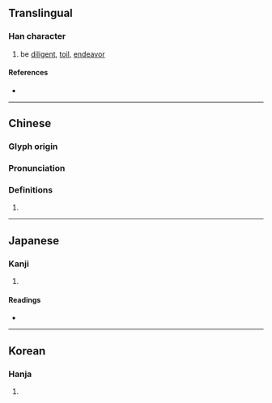{{character info/new}}
==Translingual==

===Han character===
{{Han char|rn=19|rad=力|as=05|sn=7|four=24627|canj=PRKS|ids=⿰句力}}

# be [[diligent]], [[toil]], [[endeavor]]

====References====
* {{Han ref|kx=0147.010|dkj=02317|dj=0331.040|hdz=10368.120|uh=52AC|ud=21164|bh=A757|bd=42839}}

----
==Chinese==
{{zh-forms}}

===Glyph origin===
{{Han etym}}

===Pronunciation===
{{zh-pron
|m=qú
|c=keui4
|mc=y
|oc=y
|cat=n
}}

===Definitions===
{{zh-hanzi}}

# {{zh-only|勤劬}}

----

==Japanese==

===Kanji===
{{ja-kanji|grade=|rs=力05}}

# {{rfdef|ja|sort=力05}}

====Readings====
* {{ja-readings|on=[[く]] (ku)|kun=[[つかれる]] (tsukareru)}}

----

==Korean==

===Hanja===
{{ko-hanja|hangeul=구|rv=gu|mr=ku}}

# {{rfdef|ko|sort=力05}}
